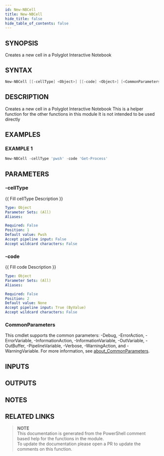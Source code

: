 ```yaml
---
id: New-NBCell
title: New-NBCell
hide_title: false
hide_table_of_contents: false
---
```


## SYNOPSIS

Creates a new cell in a Polyglot Interactive Notebook

## SYNTAX

```powershell
New-NBCell [[-cellType] <Object>] [[-code] <Object>] [<CommonParameters>]
```

## DESCRIPTION

Creates a new cell in a Polyglot Interactive Notebook
This is a helper function for the other functions in this module
It is not intended to be used directly

## EXAMPLES

### EXAMPLE 1

```powershell
New-NBCell -cellType 'pwsh' -code 'Get-Process'
```

## PARAMETERS

### -cellType

{{ Fill cellType Description }}

```yaml
Type: Object
Parameter Sets: (All)
Aliases:

Required: False
Position: 1
Default value: Pwsh
Accept pipeline input: False
Accept wildcard characters: False
```

### -code

{{ Fill code Description }}

```yaml
Type: Object
Parameter Sets: (All)
Aliases:

Required: False
Position: 2
Default value: None
Accept pipeline input: True (ByValue)
Accept wildcard characters: False
```

### CommonParameters

This cmdlet supports the common parameters: -Debug, -ErrorAction, -ErrorVariable, -InformationAction, -InformationVariable, -OutVariable, -OutBuffer, -PipelineVariable, -Verbose, -WarningAction, and -WarningVariable. For more information, see [about_CommonParameters](http://go.microsoft.com/fwlink/?LinkID=113216).

## INPUTS

## OUTPUTS

## NOTES

## RELATED LINKS

> **NOTE**  
> This documentation is generated from the PowerShell comment based help for the functions in the module.  
> To update the documentation please open a PR to update the comments on this function.
